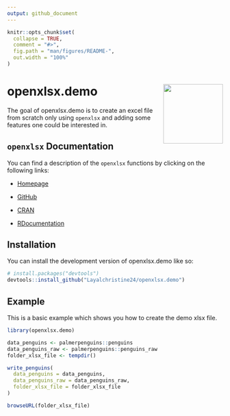 ```yaml
---
output: github_document
---
```


<!-- README.md is generated from README.Rmd. Please edit that file -->

```r
knitr::opts_chunk$set(
  collapse = TRUE,
  comment = "#>",
  fig.path = "man/figures/README-",
  out.width = "100%"
)
```

# openxlsx.demo <img src="man/figures/logo.png" align="right" height="139" />
<!-- badges: start -->
<!-- badges: end -->

The goal of openxlsx.demo is to create an excel file from scratch only using 
`openxlsx` and adding some features one could be interested in.

## `openxlsx` Documentation

You can find a description of the `openxlsx` functions by clicking on the following
links: 

- [Homepage](https://ycphs.github.io/openxlsx/index.html)

- [GitHub](https://github.com/ycphs/openxlsx)

- [CRAN](https://cran.r-project.org/web/packages/openxlsx/openxlsx.pdf)

- [RDocumentation](https://www.rdocumentation.org/packages/openxlsx/versions/4.2.5.2)


## Installation

You can install the development version of openxlsx.demo like so:

``` r
# install.packages("devtools")
devtools::install_github("Layalchristine24/openxlsx.demo")
```

## Example

This is a basic example which shows you how to create the demo xlsx file.

```r
library(openxlsx.demo)

data_penguins <- palmerpenguins::penguins
data_penguins_raw <- palmerpenguins::penguins_raw
folder_xlsx_file <- tempdir()

write_penguins(
  data_penguins = data_penguins,
  data_penguins_raw = data_penguins_raw,
  folder_xlsx_file = folder_xlsx_file
)

browseURL(folder_xlsx_file)
```
